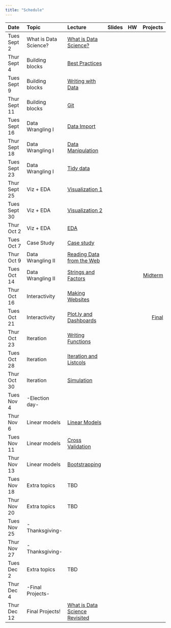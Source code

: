 ```yaml
---
title: "Schedule"
---
```


| Date                 | Topic                 | Lecture                                                        | Slides                                                                           | HW                                                         |                        Projects |
|:---------------------|:----------------------|:---------------------------------                              |:------------                                                                     |:------------                                               |                     -----------:|
| Tues Sept 2          | What is Data Science? | [What is Data Science?](what_is_ds_i.html)                     | [<i class="fas fa-desktop fa-lg"></i>](slides/what_is_data_science_i.pdf)        | [<i class="far fa-file-code fa-lg"></i>](homework_0.html)  |                                 |   
| Thur Sept 4          | Building blocks       | [Best Practices](best_practices.html)                          | [<i class="fas fa-desktop fa-lg"></i>](slides/best_practices.pdf)                |                                                            |                                 |
| Tues Sept 9          | Building blocks       | [Writing with Data](writing_with_data.html)                    | [<i class="fas fa-desktop fa-lg"></i>](slides/writing_with_data.pdf)             |                                                            |                                 |
| Thur Sept 11         | Building blocks       | [Git](git.html)                                                | [<i class="fas fa-desktop fa-lg"></i>](slides/git_and_github.pdf)                | [<i class="far fa-file-code fa-lg"></i>](homework_1.html)  |                                 |   
| Tues Sept 16         | Data Wrangling I      | [Data Import](data_import.html)                                | [<i class="fas fa-desktop fa-lg"></i>](slides/data_import.pdf)                   |                                                            |                                 | 
| Thur Sept 18         | Data Wrangling I      | [Data Manipulation](data_manipulation.html)                    | [<i class="fas fa-desktop fa-lg"></i>](slides/data_manipulation.pdf)             |                                                            |                                 | 
| Tues Sept 23         | Data Wrangling I      | [Tidy data](tidy_data.html)                                    | [<i class="fas fa-desktop fa-lg"></i>](slides/tidy_data.pdf)                     | [<i class="far fa-file-code fa-lg"></i>](homework_2.html)  |                                 |    
| Thur Sept 25         | Viz + EDA             | [Visualization 1](visualization_pt1.html)                      | [<i class="fas fa-desktop fa-lg"></i>](slides/visualization.pdf)                 |                                                            |                                 | 
| Tues Sept 30         | Viz + EDA             | [Visualization 2](visualization_pt2.html)                      | [<i class="fas fa-desktop fa-lg"></i>](slides/visualization.pdf)                 |                                                            |                                 | 
| Thur Oct 2           | Viz + EDA             | [EDA](exploratory_analysis.html)                               | [<i class="fas fa-desktop fa-lg"></i>](slides/exploratory_analysis.pdf)          | [<i class="far fa-file-code fa-lg"></i>](homework_3.html)  |                                 |    
| Tues Oct 7           | Case Study            | [Case study](what_is_ds_ii.html)                               | [<i class="fas fa-desktop fa-lg"></i>](slides/what_is_data_science_ii.pdf)       |                                                            |                                 | 
| Thur Oct 9           | Data Wrangling II     | [Reading Data from the Web](reading_data_from_the_web.html)    | [<i class="fas fa-desktop fa-lg"></i>](slides/reading_data_from_the_web.pdf)     |                                                            |                                 | 
| Tues Oct 14          | Data Wrangling II     | [Strings and Factors](strings_and_factors.html)                | [<i class="fas fa-desktop fa-lg"></i>](slides/strings_and_factors.pdf)           |                                                            | [Midterm](midterm_project.html) | 
| Thur Oct 16          | Interactivity         | [Making Websites](making_websites.html)                        | [<i class="fas fa-desktop fa-lg"></i>](slides/making_websites.pdf)               |                                                            |                                 | 
| Tues Oct 21          | Interactivity         | [Plot.ly and Dashboards](plotly_and_dashboards.html)           | [<i class="fas fa-desktop fa-lg"></i>](slides/plotly_and_dashboards.pdf)         | [<i class="far fa-file-code fa-lg"></i>](homework_4.html)  | [Final](final_project.html)     | 
| Thur Oct 23          | Iteration             | [Writing Functions](writing_functions.html)                    | [<i class="fas fa-desktop fa-lg"></i>](slides/writing_functions.pdf)             |                                                            |                                 | 
| Tues Oct 28          | Iteration             | [Iteration and Listcols](iteration_and_listcols.html)          | [<i class="fas fa-desktop fa-lg"></i>](slides/iteration_and_listcols.pdf)        |                                                            |                                 | 
| Thur Oct 30          | Iteration             | [Simulation](simulation.html)                                  | [<i class="fas fa-desktop fa-lg"></i>](slides/simulation.pdf)                    | [<i class="far fa-file-code fa-lg"></i>](homework_5.html)  |                                 | 
| Tues Nov 4           | -Election day-        |                                                                |                                                                                  |                                                            |                                 | 
| Thur Nov 6           | Linear models         | [Linear Models](linear_models.html)                            | [<i class="fas fa-desktop fa-lg"></i>](slides/linear_models.pdf)                 |                                                            |                                 | 
| Tues Nov 11          | Linear models         | [Cross Validation](cross_validation.html)                      | [<i class="fas fa-desktop fa-lg"></i>](slides/cross_validation.pdf)              |                                                            |                                 | 
| Thur Nov 13          | Linear models         | [Bootstrapping](bootstrapping.html)                            | [<i class="fas fa-desktop fa-lg"></i>](slides/bootstrapping.pdf)                 | [<i class="far fa-file-code fa-lg"></i>](homework_6.html)  |                                 | 
| Tues Nov 18          | Extra topics          | TBD                                                            |                                                                                  |                                                            |                                 |
| Thur Nov 20          | Extra topics          | TBD                                                            |                                                                                  |                                                            |                                 |
| Tues Nov 25          | -Thanksgiving-        |                                                                |                                                                                  |                                                            |                                 | 
| Thur Nov 27          | -Thanksgiving-        |                                                                |                                                                                  |                                                            |                                 |  
| Tues Dec 2           | Extra topics          | TBD                                                            |                                                                                  |                                                            |                                 |
| Thur Dec 4           | -Final Projects-      |                                                                |                                                                                  |                                                            |                                 | 
| Thur Dec 12          | Final Projects!       | [What is Data Science Revisited](what_is_ds_iii.html)          | [<i class="fas fa-desktop fa-lg"></i>](slides/what_is_data_science_iii.pdf)      |                                                            |                                 |
 
